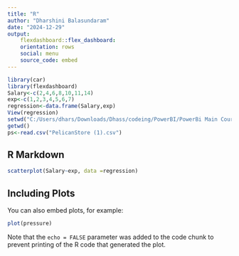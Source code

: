 ```yaml
---
title: "R"
author: "Dharshini Balasundaram"
date: "2024-12-29"
output: 
    flexdashboard::flex_dashboard:
    orientation: rows
    social: menu
    source_code: embed
---
```


```r
library(car)
library(flexdashboard)
Salary<-c(2,4,6,8,10,11,14)
exp<-c(1,2,3,4,5,6,7)
regression<-data.frame(Salary,exp)
View(regression)
setwd("C:/Users/dhars/Downloads/Dhass/codeing/PowerBI/PowerBi Main Course/Step 6/1. DataSets/R Programming Datasets")
getwd()
ps<-read.csv("PelicanStore (1).csv")
```

## R Markdown
```r
scatterplot(Salary~exp, data =regression)
```

## Including Plots

You can also embed plots, for example:

```r
plot(pressure)
```

Note that the `echo = FALSE` parameter was added to the code chunk to prevent printing of the R code that generated the plot.
